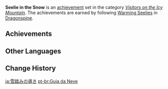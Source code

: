 {{Achievement Set Infobox
|title        = 
|primogems    = {{Achievement/Primogems|Seelie in the Snow}}
|total        = {{Achievement/Total|Seelie in the Snow}}
|category     = Visitors on the Icy Mountain
}}
'''Seelie in the Snow''' is an [[achievement]] set in the category ''[[Visitors on the Icy Mountain]]''. The achievements are earned by following [[Warming Seelie]]s in [[Dragonspine]].

==Achievements==
{{Achievements by Category Table|Seelie in the Snow}}
<!--
==Notes==

==Trivia==
-->
==Other Languages==
{{Other Languages
|en      = Seelie in the Snow
|zhs     = 踏雪引路人
|zhs_rm  = Tàxuě Yǐnlùrén
|zht     = 踏雪引路人
|zht_rm  = Tàxuě Yǐnlùrén
|zh_tl   = Guiding Travelers on a Walk in the Snow
|ja      = 雪踏みの導き
|ja_rm   = Yukifumi no Michibiki
|ja_tl   = Snowy Path's Guidance
|ko      = 설원 속 길잡이
|ko_rm   = Seorwon Ssok Giljabi
|ko_tl   = Guide in Snowfield
|es      = Guías de las nieves
|es_tl   = Guide of the Snow
|fr      = {{MC|m=Guidé|f=Guidée}} par la montagne
|fr_tl   = Guided <small>(M/F)</small> by the Mountain
|ru      = Фея среди снегов
|ru_tl   = Fairy Amidst Snows
|th      = ผู้นำทางกลางหิมะ
|th_rm   = 
|th_tl   = 
|vi      = Người dẫn đường trong tuyết
|vi_tl   = Guide in the Snow
|de      = Wegweiser im Schnee
|de_tl   = Signpost in Snow
|id      = Pemandu Gunung Salju
|id_tl   = Snow Mountain Guide
|pt      = Guia da Neve
|pt_tl   = Guide of Snow
|tr      = Kardaki Peri
|tr_tl   = 
|it      = Seelie nella neve
|it_tl   = 
}}

==Change History==
{{Change History|1.2}}
<!--
==References==
{{Reflist}}
-->

[[ja:雪踏みの導き]]
[[pt-br:Guia da Neve]]